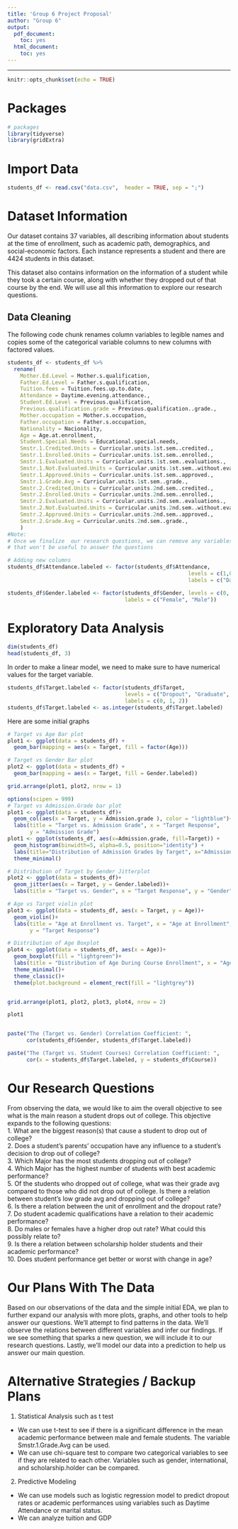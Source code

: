 ```yaml
---
title: 'Group 6 Project Proposal'
author: "Group 6"
output:
  pdf_document:
    toc: yes
  html_document:
    toc: yes
---
```


***

```r
knitr::opts_chunk$set(echo = TRUE)
```

# Packages

```r
# packages
library(tidyverse)
library(gridExtra)
```

# Import Data

```r
students_df <- read.csv("data.csv",  header = TRUE, sep = ";")
```

# Dataset Information

Our dataset contains 37 variables, all describing information about students at the time of enrollment, such as academic path, demographics, and social-economic factors. Each instance represents a student and there are 4424 students in this dataset. 

This dataset also contains information on the information of a student while they took a certain course, along with whether they dropped out of that course by the end. We will use all this information to explore our research questions. 

## Data Cleaning

The following code chunk renames column variables to legible names and copies some of the categorical variable columns to new columns with factored values.
```r
students_df <- students_df %>% 
  rename(
    Mother.Ed.Level = Mother.s.qualification,
    Father.Ed.Level = Father.s.qualification,
    Tuition.fees = Tuition.fees.up.to.date,
    Attendance = Daytime.evening.attendance.,
    Student.Ed.Level = Previous.qualification,
    Previous.qualification.grade = Previous.qualification..grade.,
    Mother.occupation = Mother.s.occupation,
    Father.occupation = Father.s.occupation,
    Nationality = Nacionality,
    Age = Age.at.enrollment,
    Student.Special.Needs = Educational.special.needs,
    Smstr.1.Credited.Units = Curricular.units.1st.sem..credited.,
    Smstr.1.Enrolled.Units = Curricular.units.1st.sem..enrolled.,
    Smstr.1.Evaluated.Units = Curricular.units.1st.sem..evaluations., 
    Smstr.1.Not.Evaluated.Units = Curricular.units.1st.sem..without.evaluations.,
    Smstr.1.Approved.Units = Curricular.units.1st.sem..approved.,
    Smstr.1.Grade.Avg = Curricular.units.1st.sem..grade.,
    Smstr.2.Credited.Units = Curricular.units.2nd.sem..credited.,
    Smstr.2.Enrolled.Units = Curricular.units.2nd.sem..enrolled.,
    Smstr.2.Evaluated.Units = Curricular.units.2nd.sem..evaluations., 
    Smstr.2.Not.Evaluated.Units = Curricular.units.2nd.sem..without.evaluations.,
    Smstr.2.Approved.Units = Curricular.units.2nd.sem..approved.,
    Smstr.2.Grade.Avg = Curricular.units.2nd.sem..grade.,
    )
#Note:
# Once we finalize  our research questions, we can remove any variables 
# that won't be useful to answer the questions
```

```r
# Adding new columns
students_df$Attendance.labeled <- factor(students_df$Attendance, 
                                                         levels = c(1,0),
                                                         labels = c("Daytime", "Evening"))

students_df$Gender.labeled <- factor(students_df$Gender, levels = c(0, 1), 
                                     labels = c("Female", "Male"))

```

# Exploratory Data Analysis

```r
dim(students_df)
head(students_df, 3)
```

In order to make a linear model, we need to make sure to have numerical values for the target variable.

```r
students_df$Target.labeled <- factor(students_df$Target, 
                                     levels = c("Dropout", "Graduate", "Enrolled"), 
                                     labels = c(0, 1, 2))
students_df$Target.labeled <- as.integer(students_df$Target.labeled)
```

Here are some initial graphs

```r
# Target vs Age Bar plot
plot1 <- ggplot(data = students_df) +
  geom_bar(mapping = aes(x = Target, fill = factor(Age)))

# Target vs Gender Bar plot
plot2 <- ggplot(data = students_df) +
  geom_bar(mapping = aes(x = Target, fill = Gender.labeled))

grid.arrange(plot1, plot2, nrow = 1)
```


```r
options(scipen = 999)
# Target vs Admission.Grade bar plot
plot1 <- ggplot(data = students_df)+
  geom_col(aes(x = Target, y = Admission.grade ), color = "lightblue")+
  labs(title = "Target vs. Admission Grade", x = "Target Response", 
       y = "Admission Grade")
plot1 <- ggplot(students_df, aes(x=Admission.grade, fill=Target)) +
  geom_histogram(binwidth=5, alpha=0.5, position="identity") +
  labs(title="Distribution of Admission Grades by Target", x="Admission Grades", y="Count") +
  theme_minimal()

# Distribution of Target by Gender Jitterplot
plot2 <- ggplot(data = students_df)+
  geom_jitter(aes(x = Target, y = Gender.labeled))+
  labs(title = "Target vs. Gender", x = "Target Response", y = "Gender")

# Age vs Target violin plot
plot3 <- ggplot(data = students_df, aes(x = Target, y = Age))+
  geom_violin()+
  labs(title = "Age at Enrollment vs. Target", x = "Age at Enrollment", 
       y = "Target Response")

# Distribution of Age Boxplot
plot4 <- ggplot(data = students_df, aes(x = Age))+
  geom_boxplot(fill = "lightgreen")+
  labs(title = "Distribution of Age During Course Enrollment", x = "Age at Enrollment")+
  theme_minimal()+
  theme_classic()+
  theme(plot.background = element_rect(fill = "lightgrey"))


grid.arrange(plot1, plot2, plot3, plot4, nrow = 2)

plot1


paste("The (Target vs. Gender) Correlation Coefficient: ", 
      cor(students_df$Gender, students_df$Target.labeled))

paste("The (Target vs. Student Courses) Correlation Coefficient: ", 
      cor(x = students_df$Target.labeled, y = students_df$Course))

```

# Our Research Questions

From observing the data, we would like to aim the overall objective to see what is the main reason a student drops out of college. This objective expands to the following questions:\
1. What are the biggest reason(s) that cause a student to drop out of college?\
2. Does a student's parents' occupation have any influence to a student's decision to drop out of college?\
3. Which Major has the most students dropping out of college?\
4. Which Major has the highest number of students with best academic performance?\
5. Of the students who dropped out of college, what was their grade avg compared to those who did not drop out of college. Is there a relation between student's low grade avg and dropping out of college?\
6. Is there a relation between the unit of enrollment and the dropout rate?\
7. Do student academic qualifications have a relation to their academic performance?\
8. Do males or females have a higher drop out rate? What could this possibly relate to?\
9. Is there a relation between scholarship holder students and their academic performance?\
10. Does student performance get better or worst with change in age?\


# Our Plans With The Data

Based on our observations of the data and the simple initial EDA, we plan to further expand our analysis with more plots, graphs, and other tools to help answer our questions. We'll attempt to find patterns in the data. We'll observe the relations between different variables and infer our findings. If we see something that sparks a new question, we will include it to our research questions. Lastly, we'll model our data into a prediction to help us answer our main question.

# Alternative Strategies / Backup Plans
1. Statistical Analysis such as t test
- We can use t-test to see if there is a significant difference in the mean academic performance between male and female students. The variable Smstr.1.Grade.Avg can be used.
- We can use chi-square test to compare two categorical variables to see if they are related to each other. Variables such as gender, international, and scholarship.holder can be compared.
2. Predictive Modeling
- We can use models such as logistic regression model to predict dropout rates or academic performances using variables such as Daytime Attendance or marital status.
- We can analyze tuition and GDP
